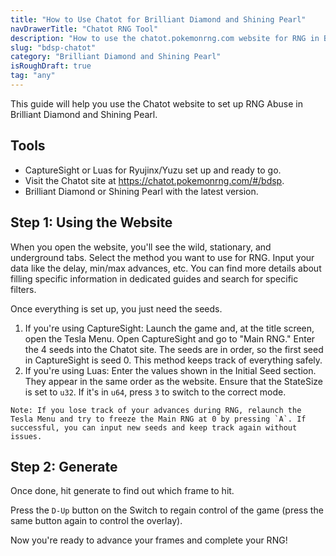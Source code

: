 ```yaml
---
title: "How to Use Chatot for Brilliant Diamond and Shining Pearl"
navDrawerTitle: "Chatot RNG Tool"
description: "How to use the chatot.pokemonrng.com website for RNG in BDSP"
slug: "bdsp-chatot"
category: "Brilliant Diamond and Shining Pearl"
isRoughDraft: true
tag: "any"
---
```


This guide will help you use the Chatot website to set up RNG Abuse in Brilliant Diamond and Shining Pearl.

## Tools

- CaptureSight or Luas for Ryujinx/Yuzu set up and ready to go.
- Visit the Chatot site at https://chatot.pokemonrng.com/#/bdsp.
- Brilliant Diamond or Shining Pearl with the latest version.

## Step 1: Using the Website

When you open the website, you'll see the wild, stationary, and underground tabs. Select the method you want to use for RNG. Input your data like the delay, min/max advances, etc. You can find more details about filling specific information in dedicated guides and search for specific filters.

Once everything is set up, you just need the seeds.

1. If you're using CaptureSight: Launch the game and, at the title screen, open the Tesla Menu. Open CaptureSight and go to "Main RNG." Enter the 4 seeds into the Chatot site. The seeds are in order, so the first seed in CaptureSight is seed 0. This method keeps track of everything safely.
2. If you're using Luas: Enter the values shown in the Initial Seed section. They appear in the same order as the website. Ensure that the StateSize is set to `u32`. If it's in `u64`, press `3` to switch to the correct mode.

```
Note: If you lose track of your advances during RNG, relaunch the Tesla Menu and try to freeze the Main RNG at 0 by pressing `A`. If successful, you can input new seeds and keep track again without issues.
```

## Step 2: Generate

Once done, hit generate to find out which frame to hit.

Press the `D-Up` button on the Switch to regain control of the game (press the same button again to control the overlay).

Now you're ready to advance your frames and complete your RNG!
